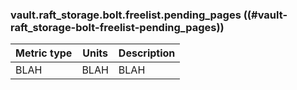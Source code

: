 ### vault.raft_storage.bolt.freelist.pending_pages ((#vault-raft_storage-bolt-freelist-pending_pages))

Metric type | Units | Description
----------- | ----- | -----------
BLAH     | BLAH    | BLAH